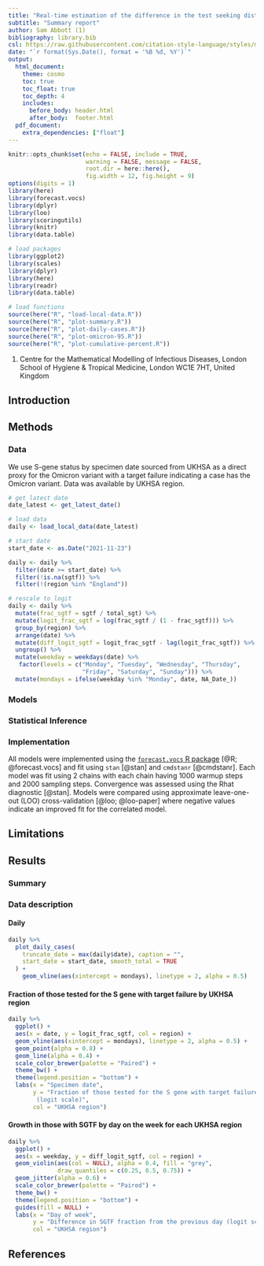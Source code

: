 ```yaml
---
title: "Real-time estimation of the difference in the test seeking distribution of Omicron compared to Delta in England using S-Gene Target Status as a Proxy"
subtitle: "Summary report"
author: Sam Abbott (1)
bibliography: library.bib
csl: https://raw.githubusercontent.com/citation-style-language/styles/master/apa-numeric-superscript-brackets.csl
date: "`r format(Sys.Date(), format = '%B %d, %Y')`"
output:
  html_document:
    theme: cosmo
    toc: true
    toc_float: true
    toc_depth: 4
    includes:
      before_body: header.html
      after_body:  footer.html
  pdf_document:
    extra_dependencies: ["float"]
---
```


```r
knitr::opts_chunk$set(echo = FALSE, include = TRUE,
                      warning = FALSE, message = FALSE,
                      root.dir = here::here(),
                      fig.width = 12, fig.height = 9)
options(digits = 1)
library(here)
library(forecast.vocs)
library(dplyr)
library(loo)
library(scoringutils)
library(knitr)
library(data.table)
```

```r
# load packages
library(ggplot2)
library(scales)
library(dplyr)
library(here)
library(readr)
library(data.table)

# load functions
source(here("R", "load-local-data.R"))
source(here("R", "plot-summary.R"))
source(here("R", "plot-daily-cases.R"))
source(here("R", "plot-omicron-95.R"))
source(here("R", "plot-cumulative-percent.R"))
```

1. Centre for the Mathematical Modelling of Infectious Diseases, London School of Hygiene & Tropical Medicine, London WC1E 7HT, United Kingdom


## Introduction

## Methods

### Data

We use S-gene status by specimen date sourced from UKHSA as a direct proxy for the Omicron variant with a target failure indicating a case has the Omicron variant. Data was available by UKHSA region.

```r
# get latest date
date_latest <- get_latest_date()

# load data
daily <- load_local_data(date_latest)

# start date
start_date <- as.Date("2021-11-23")

daily <- daily %>%
  filter(date >= start_date) %>%
  filter(!is.na(sgtf)) %>%
  filter(!(region %in% "England"))

# rescale to logit
daily <- daily %>%
  mutate(frac_sgtf = sgtf / total_sgt) %>%
  mutate(logit_frac_sgtf = log(frac_sgtf / (1 - frac_sgtf))) %>%
  group_by(region) %>%
  arrange(date) %>%
  mutate(diff_logit_sgtf = logit_frac_sgtf - lag(logit_frac_sgtf)) %>%
  ungroup() %>%
  mutate(weekday = weekdays(date) %>%
   factor(levels = c("Monday", "Tuesday", "Wednesday", "Thursday",
                     "Friday", "Saturday", "Sunday"))) %>%
  mutate(mondays = ifelse(weekday %in% "Monday", date, NA_Date_))
```
### Models

### Statistical Inference

### Implementation

All models were implemented using the [`forecast.vocs` R package](https://epiforecasts.io/forecast.vocs/) [@R; @forecast.vocs] and fit using `stan` [@stan] and `cmdstanr` [@cmdstanr]. Each model was fit using 2 chains with each chain having 1000 warmup steps and 2000 sampling steps. Convergence was assessed using the Rhat diagnostic [@stan]. Models were compared using approximate leave-one-out (LOO) cross-validation [@loo; @loo-paper] where negative values indicate an improved fit for the correlated model.


## Limitations


## Results 

### Summary

### Data description

#### Daily
```r
daily %>%
  plot_daily_cases(
    truncate_date = max(daily$date), caption = "",
    start_date = start_date, smooth_total = TRUE
  ) +
    geom_vline(aes(xintercept = mondays), linetype = 2, alpha = 0.5)
```

#### Fraction of those tested for the S gene with target failure by UKHSA region

```r
daily %>%
  ggplot() +
  aes(x = date, y = logit_frac_sgtf, col = region) +
  geom_vline(aes(xintercept = mondays), linetype = 2, alpha = 0.5) +
  geom_point(alpha = 0.8) +
  geom_line(alpha = 0.4) +
  scale_color_brewer(palette = "Paired") +
  theme_bw() +
  theme(legend.position = "bottom") +
  labs(x = "Specimen date",
       y = "Fraction of those tested for the S gene with target failure
        (logit scale)",
       col = "UKHSA region")
```

#### Growth in those with SGTF by day on the week for each UKHSA region 

```r
daily %>%
  ggplot() +
  aes(x = weekday, y = diff_logit_sgtf, col = region) +
  geom_violin(aes(col = NULL), alpha = 0.4, fill = "grey",
              draw_quantiles = c(0.25, 0.5, 0.75)) +
  geom_jitter(alpha = 0.6) +
  scale_color_brewer(palette = "Paired") +
  theme_bw() +
  theme(legend.position = "bottom") +
  guides(fill = NULL) +
  labs(x = "Day of week",
       y = "Difference in SGTF fraction from the previous day (logit scale)",
       col = "UKHSA region")
```

## References

